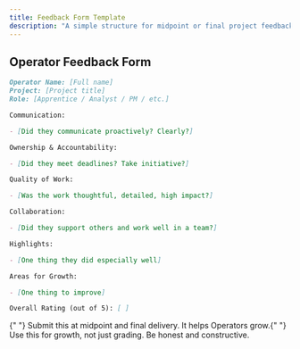 ```yaml
---
title: Feedback Form Template
description: "A simple structure for midpoint or final project feedback."
---
```


## Operator Feedback Form

```md
Operator Name: [Full name]
Project: [Project title]
Role: [Apprentice / Analyst / PM / etc.]

Communication:

- [Did they communicate proactively? Clearly?]

Ownership & Accountability:

- [Did they meet deadlines? Take initiative?]

Quality of Work:

- [Was the work thoughtful, detailed, high impact?]

Collaboration:

- [Did they support others and work well in a team?]

Highlights:

- [One thing they did especially well]

Areas for Growth:

- [One thing to improve]

Overall Rating (out of 5): [ ]
```

<Note>
  {" "}
  Submit this at midpoint and final delivery. It helps Operators grow.{" "}
</Note>
<Tip> Use this for growth, not just grading. Be honest and constructive. </Tip>
